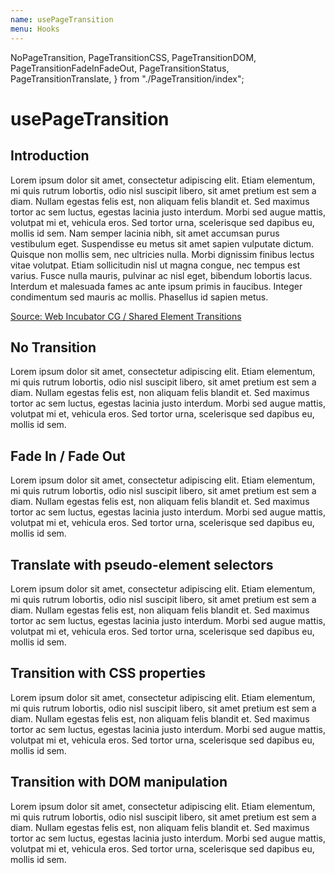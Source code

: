 ```yaml
---
name: usePageTransition
menu: Hooks
---
```


  NoPageTransition,
  PageTransitionCSS,
  PageTransitionDOM,
  PageTransitionFadeInFadeOut,
  PageTransitionStatus,
  PageTransitionTranslate,
} from "./PageTransition/index";

# usePageTransition

## Introduction

Lorem ipsum dolor sit amet, consectetur adipiscing elit. Etiam elementum, mi
quis rutrum lobortis, odio nisl suscipit libero, sit amet pretium est sem a
diam. Nullam egestas felis est, non aliquam felis blandit et. Sed maximus tortor
ac sem luctus, egestas lacinia justo interdum. Morbi sed augue mattis, volutpat
mi et, vehicula eros. Sed tortor urna, scelerisque sed dapibus eu, mollis id
sem. Nam semper lacinia nibh, sit amet accumsan purus vestibulum eget.
Suspendisse eu metus sit amet sapien vulputate dictum. Quisque non mollis sem,
nec ultricies nulla. Morbi dignissim finibus lectus vitae volutpat. Etiam
sollicitudin nisl ut magna congue, nec tempus est varius. Fusce nulla mauris,
pulvinar ac nisl eget, bibendum lobortis lacus. Interdum et malesuada fames ac
ante ipsum primis in faucibus. Integer condimentum sed mauris ac mollis.
Phasellus id sapien metus.

<a href="https://github.com/WICG/shared-element-transitions" target="_blank">Source: 
Web Incubator CG / Shared Element Transitions</a>

<Playground>
  <PageTransitionStatus />
</Playground>

## No Transition

Lorem ipsum dolor sit amet, consectetur adipiscing elit. Etiam elementum, mi 
quis rutrum lobortis, odio nisl suscipit libero, sit amet pretium est sem a 
diam. Nullam egestas felis est, non aliquam felis blandit et. Sed maximus tortor 
ac sem luctus, egestas lacinia justo interdum. Morbi sed augue mattis, volutpat 
mi et, vehicula eros. Sed tortor urna, scelerisque sed dapibus eu, mollis id 
sem.

<Playground>
  <NoPageTransition />
</Playground>

## Fade In / Fade Out

Lorem ipsum dolor sit amet, consectetur adipiscing elit. Etiam elementum, mi 
quis rutrum lobortis, odio nisl suscipit libero, sit amet pretium est sem a 
diam. Nullam egestas felis est, non aliquam felis blandit et. Sed maximus tortor 
ac sem luctus, egestas lacinia justo interdum. Morbi sed augue mattis, volutpat 
mi et, vehicula eros. Sed tortor urna, scelerisque sed dapibus eu, mollis id 
sem.

<Playground>
  <PageTransitionFadeInFadeOut />
</Playground>

## Translate with pseudo-element selectors

Lorem ipsum dolor sit amet, consectetur adipiscing elit. Etiam elementum, mi 
quis rutrum lobortis, odio nisl suscipit libero, sit amet pretium est sem a 
diam. Nullam egestas felis est, non aliquam felis blandit et. Sed maximus tortor 
ac sem luctus, egestas lacinia justo interdum. Morbi sed augue mattis, volutpat 
mi et, vehicula eros. Sed tortor urna, scelerisque sed dapibus eu, mollis id 
sem.

<Playground>
  <PageTransitionTranslate />
</Playground>

## Transition with CSS properties

Lorem ipsum dolor sit amet, consectetur adipiscing elit. Etiam elementum, mi 
quis rutrum lobortis, odio nisl suscipit libero, sit amet pretium est sem a 
diam. Nullam egestas felis est, non aliquam felis blandit et. Sed maximus tortor 
ac sem luctus, egestas lacinia justo interdum. Morbi sed augue mattis, volutpat 
mi et, vehicula eros. Sed tortor urna, scelerisque sed dapibus eu, mollis id 
sem.

<Playground>
  <PageTransitionCSS />
</Playground>

## Transition with DOM manipulation

Lorem ipsum dolor sit amet, consectetur adipiscing elit. Etiam elementum, mi 
quis rutrum lobortis, odio nisl suscipit libero, sit amet pretium est sem a 
diam. Nullam egestas felis est, non aliquam felis blandit et. Sed maximus tortor 
ac sem luctus, egestas lacinia justo interdum. Morbi sed augue mattis, volutpat 
mi et, vehicula eros. Sed tortor urna, scelerisque sed dapibus eu, mollis id 
sem.

<Playground>
  <PageTransitionDOM />
</Playground>
